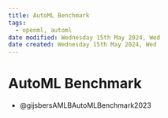 ```yaml
---
title: AutoML Benchmark
tags:
  - openml, automl
date modified: Wednesday 15th May 2024, Wed
date created: Wednesday 15th May 2024, Wed
---
```


# AutoML Benchmark

- @gijsbersAMLBAutoMLBenchmark2023
